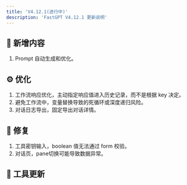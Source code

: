 ```yaml
---
title: 'V4.12.1(进行中)'
description: 'FastGPT V4.12.1 更新说明'
---
```



## 🚀 新增内容

1. Prompt 自动生成和优化。

## ⚙️ 优化

1. 工作流响应优化，主动指定响应值进入历史记录，而不是根据 key 决定。
2. 避免工作流中，变量替换导致的死循环或深度递归风险。
3. 对话日志导出，固定导出对话详情。

## 🐛 修复

1. 工具密钥输入，boolean 值无法通过 form 校验。
2. 对话页，pane切换可能导致数据异常。

## 🔨 工具更新
